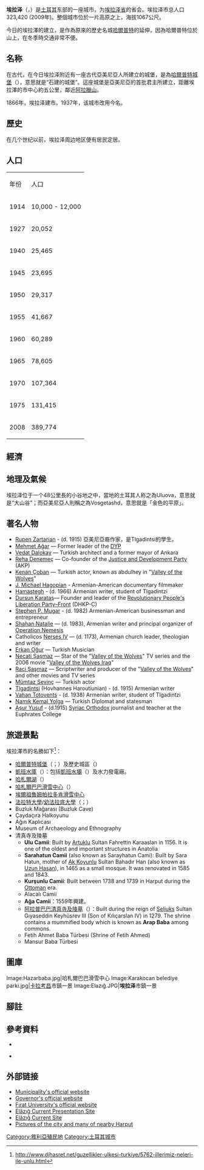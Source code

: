 {{Infobox Settlement <!--more fields are available for this Infobox--See Template:Infobox Settlement-->
|settlement_type = 
|subdivision_type = [[Countries_of_the_world|Country]]
|subdivision_name       = {{TUR}}
|timezone=[[Eastern_European_Time|EET]]
|utc_offset=+2
|map_caption =Location of Elâzığ within Turkey.
|timezone_DST=[[Eastern_European_Summer_Time|EEST]]
|utc_offset_DST=+3

  |official_name = Elâzığ
  |image_skyline = 
  |
  image_caption = Elazığ, looking N-NE
  |image_map = Elazığ Turkey Provinces locator.gif
  |subdivision_type1=[[土耳其地方|地方]] |subdivision_name1 = [http://en.wikipedia.org/wiki/Eastern_Anatolia_Region 東安那托利亞]
  |subdivision_type2=[[土耳其省份|省份]] |subdivision_name2 = [[埃拉泽省|埃拉泽省]]
|
  population_total = 541258|population_footnotes= 
  |population_as_of =| 2008
  |population_density_km2 = 
  |area_total_km2 =  
  |latd = 38
  |latm = 41
  |latNS = N
  |longd = 39
  |longm = 13
  |longEW = E
  |elevation_m = 1067|postal_code_type=[[Postal_code|Postal code]]|
postal_code = 23000
  |area_code = 0424
  |blank_info = 23|blank_name=車牌|
  leader_title=[[市長|市長]]|
leader_name = Süleyman Selmanoğlu ([[正义与发展党|正义与发展党]]) 
  |website = [http://www.elazig.bel.tr/ http://www.elazig.bel.tr/]
}}

'''埃拉泽'''（{{lang-tr|Elâzığ}}，{{IPA-tr|eˈlazɯː}}）是[[土耳其|土耳其]]东部的一座城市，为[[埃拉泽省|埃拉泽省]]的省会。埃拉泽市总人口323,420 (2009年)。整個城市位於一片高原之上，海拔1067公尺。

今日的埃拉澤的建立，是作為原來的歷史名城[[哈爾普特|哈爾普特]]的延伸，因為哈爾普特位於山上，在冬季時交通非常不便。

== 名称 ==
在古代，在今日埃拉泽附近有一座古代亞美尼亞人所建立的城堡，是為[[哈爾普特城堡|哈爾普特城堡]]（{{lang-hy|Խարբերդ}}），意思就是“石建的城堡”。這座城堡是亞美尼亞的首批君主所建立，距離埃拉澤的市中心約五公里，鄰近[[阿拉臘山|阿拉臘山]]。

1866年，埃拉泽建市。1937年，该城市改用今名。

== 歷史 ==
在几个世纪以前，埃拉泽周边地区便有居民定居。

== 人口 ==

{| border="2" align=right cellpadding="3" cellspacing="3" 
|- bgcolor="#dddddd"
|年份
|人口
|- bgcolor="#ffffff"
|1914
|10,000 - 12,000 
|- bgcolor="#e5e5e5"
|1927
|20,052
|- bgcolor="#ffffff" 
|1940
|25,465
|- bgcolor="#e5e5e5"
|1945
|23,695
|- bgcolor="#ffffff" 
|1950
|29,317
|- bgcolor="#e5e5e5"
|1955
|41,667
|- bgcolor="#ffffff" 
|1960
|60,289
|- bgcolor="#e5e5e5"
|1965
|78,605
|- bgcolor="#ffffff" 
|1970
|107,364
|- bgcolor="#e5e5e5" 
|1975
|131,415
|- bgcolor="#e5e5e5" 
|2008
|389,774
|}

== 經濟 ==

== 地理及氣候 ==
埃拉泽位于一个48公里長的小谷地之中，當地的土耳其人称之為Uluova，意思就是“大山谷”；而亞美尼亞人則稱之為Vosgetashd，意思就是「金色的平原」。

== 著名人物 ==
* [[Rupen_Zartarian|Rupen Zartarian]] - (d. 1915) 亞美尼亞裔作家，是Tlgadintsi的學生。
* [[Mehmet_Ağar|Mehmet Ağar]] — Former leader of the [[DYP|DYP]]
* [[Vedat_Dalokay|Vedat Dalokay]] — Turkish architect and a former mayor of Ankara
* [[Reha_Denemeç|Reha Denemeç]] — Co-founder of the [[Justice_and_Development_Party|Justice and Development Party]] (AKP)
* [[Kenan_Çoban|Kenan Çoban]] — Turkish actor, known as abdulhey in "[[Valley_of_the_Wolves|Valley of the Wolves]]"
* [[J._Michael_Hagopian|J. Michael Hagopian]] - Armenian-American documentary filmmaker
* [[Hamastegh|Hamastegh]] - (d. 1966) Armenian writer, student of Tlgadintzi
* [[Dursun_Karataş|Dursun Karataş]]— Founder and leader of the [[Revolutionary_People's_Liberation_Party–Front|Revolutionary People's Liberation Party–Front]] (DHKP-C) 
* [[Stephen_P._Mugar|Stephen P. Mugar]] - (d. 1982) Armenian-American businessman and entrepreneur
* [[Shahan_Natalie|Shahan Natalie]] — (d. 1983), Armenian writer and principal organizer of [[Operation_Nemesis|Operation Nemesis]]
* Catholicos [[Nerses_IV|Nerses IV]] — (d. 1173), Armenian church leader, theologian and writer 
* [[Erkan_Oğur|Erkan Oğur]] — Turkish Musician
* [[Necati_Şaşmaz|Necati Şaşmaz]] — Star of the "[[Valley_of_the_Wolves|Valley of the Wolves]]" TV series and the 2006 movie "[[Valley_of_the_Wolves_Iraq|Valley of the Wolves Iraq]]" 
* [[Raci_Şaşmaz|Raci Şaşmaz]] — Scriptwriter and producer of the "[[Valley_of_the_Wolves|Valley of the Wolves]]" and other movies and TV series 
* [[Mümtaz_Sevinç|Mümtaz Sevinç]] — Turkish actor
* [[Tlgadintsi|Tlgadintsi]] (Hovhannes Haroutiunian) - (d. 1915) Armenian writer    
* [[Vahan_Totovents|Vahan Totovents]] - (d. 1938) Armenian writer, student of Tlgadintzi
* [[Namık_Kemal_Yolga|Namık Kemal Yolga]] — Turkish Diplomat and statesman
* [[Aşur_Yusuf|Aşur Yusuf]] - (d.1915) [[Syriac_Orthodox_Church|Syriac Orthodox]] journalist and teacher at the Euphrates College

== 旅遊景點 ==
埃拉澤市的名勝如下<ref>http://www.djhasret.net/guzellikler-ulkesi-turkiye/5762-illerimiz-neleri-ile-unlu.html{{dead link|date=2017年12月 |bot=InternetArchiveBot |fix-attempted=yes }}</ref>：
* [[哈爾普特城堡|哈爾普特城堡]]（{{lang|hy|Խարբերդ}}；{{Lang|tr|Harput Kalesi}}）及歷史城區（{{lang|tr|Şehri}}）
* [[凱班水庫|凱班水庫]]（{{lang|tr|Keban Baraj Gölü}}）：包括[[凱班水壩|凱班水壩]]（{{lang|tr|Keban Baraj}}）及水力發電廠。
* [[哈札爾湖|哈札爾湖]]（{{lang|tr|Hazar Gölü}}）
* [[哈札爾巴巴滑雪中心|哈札爾巴巴滑雪中心]]（{{lang|tr|Hazarbaba Kayak Merkezi}}）
* [[埃爾祖魯姆帕拉多肯滑雪中心|埃爾祖魯姆帕拉多肯滑雪中心]]
* [[法拉特大學|法拉特大學]]/[[幼法拉底大學|幼法拉底大學]]（{{lang|tr|Fırat Üniversitesi}}；{{lang|en|University of Euphrates}}）
* Buzluk Mağarası (Buzluk Cave)
* Çaydaçıra Halkoyunu
* Ağın Kaplıcası
* Museum of Archaeology and Ethnography
* 清真寺及陵墓
** '''Ulu Camii''': Built by [[Artuklu|Artuklu]] Sultan Fahrettin Karaaslan in 1156. It is one of the oldest and important structures in Anatolia
** '''Sarahatun Camii''' (also known as Sarayhatun Cami): Built by Sara Hatun, mother of [[Ak_Koyunlu|Ak Koyunlu]] Sultan Bahadır Han (also known as [[Uzun_Hasan|Uzun Hasan]]), in 1465 as a small mosque. It was renovated in 1585 and 1843.
** '''Kurşunlu Camii''': Built between 1738 and 1739 in Harput during the [[Ottoman_Empire|Ottoman]] era.
** Alacalı Camii
** '''Ağa Camii'''：1559年興建。
** [[阿拉普巴巴清真寺及陵墓|阿拉普巴巴清真寺及陵墓]]（{{lang|tr|'''Arap Baba Mescidi ve Türbesi'''}}）：Built during the reign of [[Seljuks|Seljuks]] Sultan Gıyaseddin Keyhüsrev III (Son of Kılıçarslan IV) in 1279. The shrine contains a mummified body which is known as '''Arap Baba''' among commons. 
** Fetih Ahmet Baba Türbesi (Shrine of Fetih Ahmed)
** Mansur Baba Türbesi

== 圖庫 ==
<gallery>
Image:Hazarbaba.jpg|哈札爾巴巴滑雪中心
Image:Karakocan belediye parki.jpg|[[卡拉考昌|卡拉考昌]]市鎮一景
Image:Elazığ.JPG|'''埃拉泽'''市鎮一景
</gallery>

== 腳註 ==
<div style="font-size: 90%"><references/></div>
{{1911}}

== 參考資料 ==
<div class="references-small">
* {{cite book|title = Studies in Islamic History and Civilization; Article: Ma'mûrat al-Aziz, p. 342 ISBN 978-0-510-03200-5 |author=David Ayalon, Moshe Sharon|publisher=[[Brill_Publishers|Brill Publishers]]|year=1986|language=en}}

* {{cite book|title = Keban Project 1974-1975 Excavations; Article: The Village Settlement of Mumzuroğlu – Observations on Housing |author=Alpaslan Koyunlu |publisher=[[M.E.T.U.|M.E.T.U.]]|year=1982|language=en}}
</div>

== 外部链接 ==
* [http://www.elazig.bel.tr Municipality's official website] {{Wayback|url=http://www.elazig.bel.tr/ |date=20090721150619 }}
* [http://www.elazig.gov.tr Governor's official website]{{Wayback|url=http://www.elazig.gov.tr/ |date=19981111190751 }}
* [https://web.archive.org/web/20070928021143/http://www.firat.edu.tr/engweb/ Fırat University's official website] 
* [http://www.elaziz.net/ Elâzığ Current Presentation Site] {{Wayback|url=http://www.elaziz.net/ |date=20201030101622 }}
* [https://web.archive.org/web/20090805063130/http://www.inciharput.com/ Elâzığ Current Site]
* [http://www.pbase.com/dosseman/elazig Pictures of the city and many of nearby Harput] {{Wayback|url=http://www.pbase.com/dosseman/elazig |date=20201126071229 }}

[[Category:敘利亞殖民地|Category:敘利亞殖民地]]
[[Category:土耳其城市|Category:土耳其城市]]